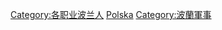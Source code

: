 {{Commons cat|Military people of Poland}}

[[Category:各职业波兰人|Category:各职业波兰人]]
[[Category:各国军事人物|Polska]]
[[Category:波蘭軍事|Category:波蘭軍事]]
